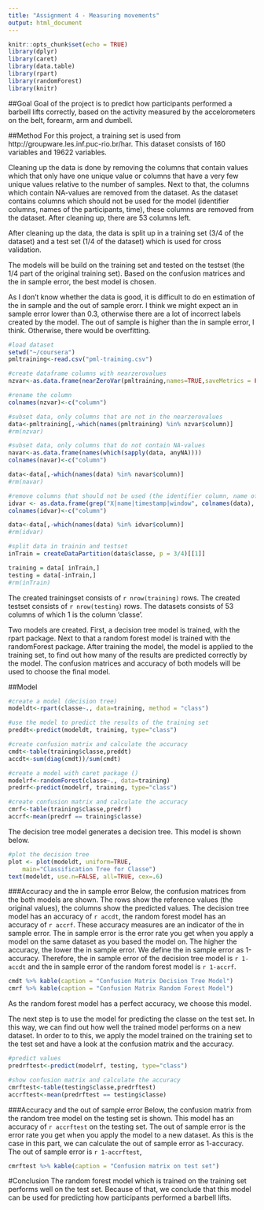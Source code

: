```yaml
---
title: "Assignment 4 - Measuring movements"
output: html_document
---
```


```r
knitr::opts_chunk$set(echo = TRUE)
library(dplyr)
library(caret)
library(data.table)
library(rpart)
library(randomForest)
library(knitr)
```

##Goal 
Goal of the project is to predict how participants performed a barbell lifts correctly, based on the activity measured by the accelorometers on the belt, forearm, arm and dumbell. 

##Method
For this project, a training set is used from http://groupware.les.inf.puc-rio.br/har. This dataset consists of 160 variables and 19622 variables.

Cleaning up the data is done by removing the columns that contain values which that only have one unique value or columns that have a very few unique values relative to the number of samples. Next to that, the columns which contain NA-values are removed from the dataset.
As the dataset contains columns which should not be used for the model (identifier columns, names of the participants, time), these columns are removed from the dataset. After cleaning up, there are 53 columns left.

After cleaning up the data, the data is split up in a training set (3/4 of the dataset) and a test set (1/4 of the dataset) which is used for cross validation. 

The models will be build on the training set and tested on the testset (the 1/4 part of the original training set). Based on the confusion matrices and the in sample error, the best model is chosen.

As I don't know whether the data is good, it is difficult to do en estimation of the in sample and the out of sample erorr. I think we might expect an in sample error lower than 0.3, otherwise there are a lot of incorrect labels created by the model. The out of sample is higher than the in sample error, I think. Otherwise, there would be overfitting.

```r
#load dataset
setwd("~/coursera")
pmltraining<-read.csv("pml-training.csv")

#create dataframe columns with nearzerovalues
nzvar<-as.data.frame(nearZeroVar(pmltraining,names=TRUE,saveMetrics = FALSE))

#rename the column
colnames(nzvar)<-c("column")

#subset data, only columns that are not in the nearzerovalues
data<-pmltraining[,-which(names(pmltraining) %in% nzvar$column)]
#rm(nzvar)

#subset data, only columns that do not contain NA-values
navar<-as.data.frame(names(which(sapply(data, anyNA))))
colnames(navar)<-c("column")

data<-data[,-which(names(data) %in% navar$column)]
#rm(navar)

#remove columns that should not be used (the identifier column, name of participants, the time)
idvar <- as.data.frame(grep("X|name|timestamp|window", colnames(data), value=T)) 
colnames(idvar)<-c("column")

data<-data[,-which(names(data) %in% idvar$column)]
#rm(idvar)

#split data in trainin and testset
inTrain = createDataPartition(data$classe, p = 3/4)[[1]]

training = data[ inTrain,]
testing = data[-inTrain,]
#rm(inTrain)
```

The created trainingset consists of `r nrow(training)` rows. The created testset consists of `r nrow(testing)` rows. The datasets consists of 53 columns of which 1 is the column 'classe'.

Two models are created. First, a decision tree model is trained, with the rpart package. Next to that a random forest model is trained with the randomForest package. After training the model, the model is applied to the training set, to find out how many of the results are predicted correctly by the model. The confusion matrices and accuracy of both models will be used to choose the final model.

##Model
```r
#create a model (decision tree)
modeldt<-rpart(classe~., data=training, method = "class")

#use the model to predict the results of the training set
preddt<-predict(modeldt, training, type="class")

#create confusion matrix and calculate the accuracy
cmdt<-table(training$classe,preddt)
accdt<-sum(diag(cmdt))/sum(cmdt)

#create a model with caret package ()
modelrf<-randomForest(classe~., data=training)
predrf<-predict(modelrf, training, type="class")

#create confusion matrix and calculate the accuracy
cmrf<-table(training$classe,predrf)
accrf<-mean(predrf == training$classe)

```

The decision tree model generates a decision tree. This model is shown below.

```r
#plot the decision tree
plot <- plot(modeldt, uniform=TRUE, 
  	main="Classification Tree for Classe")
text(modeldt, use.n=FALSE, all=TRUE, cex=.6)
```

###Accuracy and the in sample error
  Below, the confusion matrices from the both models are shown. The rows show the reference values (the original values), the columns show the predicted values. The decision tree model has an accuracy of `r accdt`, the random forest model has an accuracy of `r accrf`. These accuracy measures are an indicator of the in sample error. The in sample error is the error rate you get when you apply a model on the same dataset as you based the model on. The higher the accuracy, the lower the in sample error. We define the in sample error as 1-accuracy. Therefore, the in sample error of the decision tree model is `r 1-accdt` and the in sample error of the random forest model is `r 1-accrf`.
  

```r
cmdt %>% kable(caption = "Confusion Matrix Decision Tree Model")
cmrf %>% kable(caption = "Confusion Matrix Random Forest Model")
```

As the random forest model has a perfect accuracy, we choose this model. 

The next step is to use the model for predicting the classe on the test set. In this way, we can find out how well the trained model performs on a new dataset. In order to to this, we apply the model trained on the training set to the test set and have a look at the confusion matrix and the accuracy.

```r
#predict values
predrftest<-predict(modelrf, testing, type="class")

#show confusion matrix and calculate the accuracy
cmrftest<-table(testing$classe,predrftest)
accrftest<-mean(predrftest == testing$classe)
```

###Accuracy and the out of sample error
Below, the confusion matrix from the random tree model on the testing set is shown. This model has an accuracy of `r accrftest` on the testing set. The out of sample error is the error rate you get when you apply the model to a new dataset. As this is the case in this part, we can calculate the out of sample error as 1-accuracy. The out of sample error is `r 1-accrftest`,

```r
cmrftest %>% kable(caption = "Confusion matrix on test set")
```

#Conclusion
The random forest model which is trained on the training set performs well on the test set. Because of that, we conclude that this model can be used for predicting how participants performed a barbell lifts.

